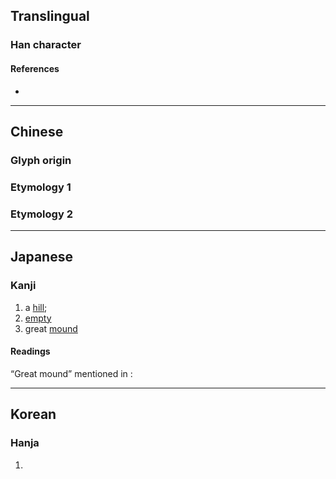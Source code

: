 {{also|丘|㐀}}
{{character info}}

<!-- may be replaced by zh-forms -->

==Translingual==

===Han character===
{{Han char|rn=1|rad=一|as=05|sn=6|four=12101|canj=LPM|ids=⿱北一}}

====References====
* {{Han ref|kx=0078.100|dkj=00045|hdz=10017.110|uh=4E20|ud=20000}}

----

==Chinese==

===Glyph origin===
{{Han etym}}

===Etymology 1===
{{zh-see|丘|a}}

===Etymology 2===
{{zh-see|冀|ss}}

----

==Japanese==

===Kanji===
{{ja-kanji|grade=uc|rs=一05}}

# a [[hill]]; {{non-gloss definition|original form of {{l|ja|丘}}}}
# [[empty]]
# great [[mound]]

====Readings====
{{ja-readings
|goon=く
|kanon=きゅう<きう
|kun=おか-<をか-, むな-し.い
}}

“Great mound” mentioned in ''{{w|Jiyun}}'': <!-- 補過切 音播 關東謂塚大曰丠 -->
{{ja-readings
|goon=は
|kanon=は
}}

----

==Korean==

===Hanja===
{{ko-hanja|hangeul=구|rv=gu|mr=ku}}

# {{rfdef|ko|sort=一05}}